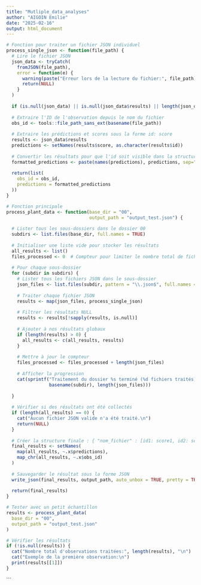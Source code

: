 ```yaml
---
title: "Mutliple_data_analyses"
author: "AIGOIN Emilie"
date: "2025-02-16"
output: html_document
---
```


```r

# Fonction pour traiter un fichier JSON individuel
process_single_json <- function(file_path) {
  # Lire le fichier JSON
  json_data <- tryCatch(
    fromJSON(file_path),
    error = function(e) {
      warning(paste("Erreur lors de la lecture du fichier:", file_path))
      return(NULL)
    }
  )
  
  if (is.null(json_data) || is.null(json_data$results) || length(json_data$results) == 0) return(NULL)
  
  # Extraire l'ID de l'observation depuis le nom du fichier
  obs_id <- tools::file_path_sans_ext(basename(file_path))
  
  # Extraire les prédictions et scores sous la forme id: score
  results <- json_data$results
  predictions <- setNames(results$score, as.character(results$id))
  
  # Convertir les résultats pour que l'id soit visible dans la structure finale
  formatted_predictions <- paste(names(predictions), predictions, sep=": ")
  
  return(list(
    obs_id = obs_id,
    predictions = formatted_predictions
  ))
}

# Fonction principale
process_plant_data <- function(base_dir = "00", 
                               output_path = "output_test.json") {
  
  # Lister tous les sous-dossiers dans le dossier 00
  subdirs <- list.files(base_dir, full.names = TRUE)
  
  # Initialiser une liste vide pour stocker les résultats
  all_results <- list()
  files_processed <- 0  # Compteur pour limiter le nombre total de fichiers traités
  
  # Pour chaque sous-dossier
  for (subdir in subdirs) {
    # Lister tous les fichiers JSON dans le sous-dossier
    json_files <- list.files(subdir, pattern = "\\.json$", full.names = TRUE)
    
    # Traiter chaque fichier JSON
    results <- map(json_files, process_single_json)
    
    # Filtrer les résultats NULL
    results <- results[!sapply(results, is.null)]
    
    # Ajouter à nos résultats globaux
    if (length(results) > 0) {
      all_results <- c(all_results, results)
    }
    
    # Mettre à jour le compteur
    files_processed <- files_processed + length(json_files)
    
    # Afficher la progression
    cat(sprintf("Traitement du dossier %s terminé (%d fichiers traités)\n", 
                basename(subdir), length(json_files)))
    
  }
  
  # Vérifier si des résultats ont été collectés
  if (length(all_results) == 0) {
    cat("Aucun fichier JSON valide n'a été traité.\n")
    return(NULL)
  }
  
  # Créer la structure finale : { "nom_fichier" : [id1: score1, id2: score2, ...] }
  final_results <- setNames(
    map(all_results, ~.x$predictions),
    map_chr(all_results, ~.x$obs_id)
  )
  
  # Sauvegarder le résultat sous la forme JSON
  write_json(final_results, output_path, auto_unbox = TRUE, pretty = TRUE)
  
  return(final_results)
}

# Tester avec un petit échantillon
results <- process_plant_data(
  base_dir = "00",              
  output_path = "output_test.json"
)

# Vérifier les résultats
if (!is.null(results)) {
  cat("Nombre total d'observations traitées:", length(results), "\n")
  cat("Exemple de la première observation:\n")
  print(results[[1]])
}

```

```















